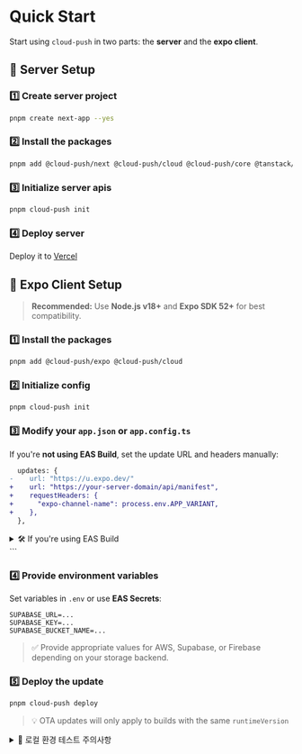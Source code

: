 # Quick Start


Start using `cloud-push` in two parts: the **server** and the **expo client**.

## 📡 Server Setup

### 1️⃣ Create server project

```bash
pnpm create next-app --yes
```
### 2️⃣ Install the packages

```bash
pnpm add @cloud-push/next @cloud-push/cloud @cloud-push/core @tanstack/react-query semver @types/semver
```

### 3️⃣ Initialize server apis

```bash
pnpm cloud-push init
```

### 4️⃣ Deploy server

Deploy it to [Vercel](https://vercel.com)


## 📱 Expo Client Setup


> **Recommended:** Use **Node.js v18+** and **Expo SDK 52+** for best compatibility.



### 1️⃣ Install the packages

```bash
pnpm add @cloud-push/expo @cloud-push/cloud
```

### 2️⃣ Initialize config

```bash
pnpm cloud-push init
```

### 3️⃣ Modify your `app.json` or `app.config.ts`

If you're **not using EAS Build**, set the update URL and headers manually:

```diff
  updates: {
-    url: "https://u.expo.dev/"
+    url: "https://your-server-domain/api/manifest",
+    requestHeaders: {
+      "expo-channel-name": process.env.APP_VARIANT,
+    },
  },
````

<details>
  <summary>🛠️ If you're using EAS Build</summary>

You don't need to manually set `requestHeaders`. Instead, configure the channel in `eas.json`:

```json
{
  "build": {
    "production": {
      "channel": "stable"
    },
    "preview": {
      "channel": "beta"
    }
  }
}
```

> In this example, builds triggered with the `--profile preview` option will use the `beta` channel, while `--profile production` uses `stable`.

</details>
```

### 4️⃣ Provide environment variables

Set variables in `.env` or use **EAS Secrets**:

```env
SUPABASE_URL=...
SUPABASE_KEY=...
SUPABASE_BUCKET_NAME=...
```

> ✅ Provide appropriate values for AWS, Supabase, or Firebase depending on your storage backend.

### 5️⃣ Deploy the update

```bash
pnpm cloud-push deploy
```

> 💡 OTA updates will only apply to builds with the same `runtimeVersion`

<details>


<summary>🔧 로컬 환경 테스트 주의사항</summary>

## ⚠️ Android Cleartext Warning

Android에서 HTTP 요청을 허용하려면 `usesCleartextTraffic`을 설정해야 합니다.

```ts
  expo: {
    name: "your-app-name",
    slug: "your-app-slug",
    plugins: [
      [
        "expo-build-properties",
        {
          android: {
            usesCleartextTraffic: true,
          },
          ios: {},
        },
      ],
    ],
  },
};
```
</details> 